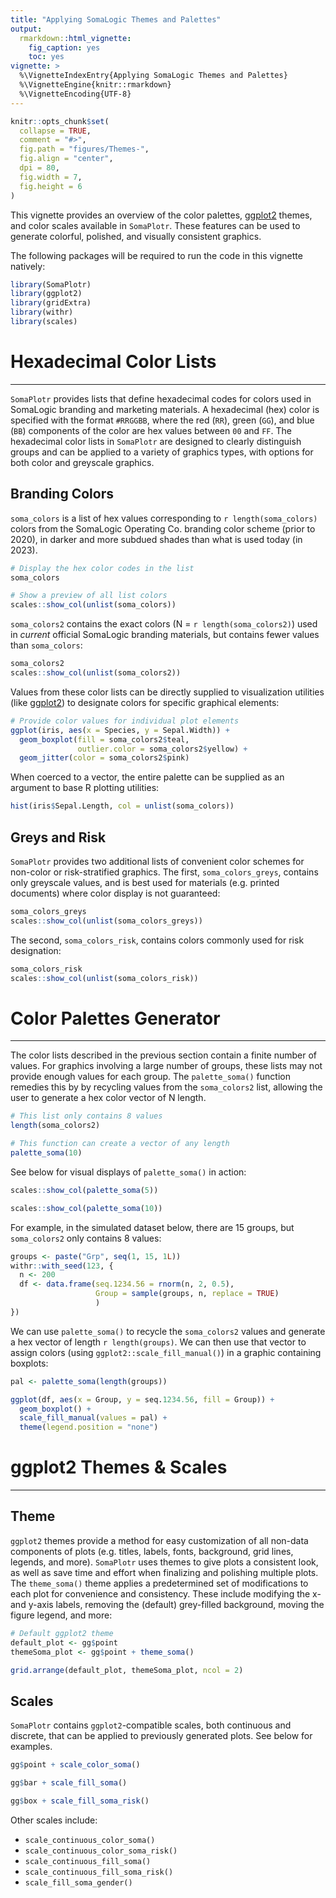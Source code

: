 ```yaml
---
title: "Applying SomaLogic Themes and Palettes"
output:
  rmarkdown::html_vignette:
    fig_caption: yes
    toc: yes
vignette: >
  %\VignetteIndexEntry{Applying SomaLogic Themes and Palettes}
  %\VignetteEngine{knitr::rmarkdown}
  %\VignetteEncoding{UTF-8}
---
```


```r
knitr::opts_chunk$set(
  collapse = TRUE,
  comment = "#>",
  fig.path = "figures/Themes-",
  fig.align = "center",
  dpi = 80,
  fig.width = 7,
  fig.height = 6
)
```


This vignette provides an overview of the color palettes, 
[ggplot2](https://ggplot2.tidyverse.org/) themes, and color scales available in
`SomaPlotr`. These features can be used to generate colorful, polished, and 
visually consistent graphics.

The following packages will be required to run the code in this vignette 
natively:

```r
library(SomaPlotr)
library(ggplot2)
library(gridExtra)
library(withr)
library(scales)
```


# Hexadecimal Color Lists
___

`SomaPlotr` provides lists that define hexadecimal codes for colors used in
SomaLogic branding and marketing materials. A hexadecimal (hex) color is 
specified with the format `#RRGGBB`, where the red (`RR`), green (`GG`), and
blue (`BB`) components of the color are hex values between `00` and `FF`. 
The hexadecimal color lists in `SomaPlotr` are designed to clearly distinguish 
groups and can be applied to a variety of graphics types, with options for 
both color and greyscale graphics.


## Branding Colors

`soma_colors` is a list of hex values corresponding to `r length(soma_colors)` 
colors from the SomaLogic Operating Co. branding color scheme (prior to 2020), in darker 
and more subdued shades than what is used today (in 2023).

```r
# Display the hex color codes in the list
soma_colors

# Show a preview of all list colors
scales::show_col(unlist(soma_colors))
```

`soma_colors2` contains the exact colors (N = `r length(soma_colors2)`) used 
in _current_ official SomaLogic branding materials, but contains fewer values 
than `soma_colors`:

```r
soma_colors2
scales::show_col(unlist(soma_colors2))
```

Values from these color lists can be directly supplied to visualization 
utilities (like [ggplot2](https://ggplot2.tidyverse.org/)) to designate 
colors for specific graphical elements:

```r
# Provide color values for individual plot elements
ggplot(iris, aes(x = Species, y = Sepal.Width)) +
  geom_boxplot(fill = soma_colors2$teal,
               outlier.color = soma_colors2$yellow) +
  geom_jitter(color = soma_colors2$pink)
```

When coerced to a vector, the entire palette can be supplied as an argument to 
base R plotting utilities:

```r
hist(iris$Sepal.Length, col = unlist(soma_colors))
```

## Greys and Risk

`SomaPlotr` provides two additional lists of convenient color schemes for 
non-color or risk-stratified graphics. The first, `soma_colors_greys`, 
contains only greyscale values, and is best used for materials (e.g. printed 
documents) where color display is not guaranteed:

```r
soma_colors_greys
scales::show_col(unlist(soma_colors_greys))
```

The second, `soma_colors_risk`, contains colors commonly used for risk 
designation:

```r
soma_colors_risk
scales::show_col(unlist(soma_colors_risk))
```


# Color Palettes Generator
___

The color lists described in the previous section contain a finite number of 
values. For graphics involving a large number of groups, these lists may not 
provide enough values for each group. The `palette_soma()` function remedies 
this by by recycling values from the `soma_colors2` list, allowing the user 
to generate a hex color vector of N length.

```r
# This list only contains 8 values
length(soma_colors2)

# This function can create a vector of any length
palette_soma(10)
```

See below for visual displays of `palette_soma()` in action:

```r
scales::show_col(palette_soma(5))

scales::show_col(palette_soma(10))
```

For example, in the simulated dataset below, there are 15 groups, but 
`soma_colors2` only contains 8 values:

```r
groups <- paste("Grp", seq(1, 15, 1L))
withr::with_seed(123, {
  n <- 200
  df <- data.frame(seq.1234.56 = rnorm(n, 2, 0.5),
                   Group = sample(groups, n, replace = TRUE)
                   )
})
```

We can use `palette_soma()` to recycle the `soma_colors2` values and generate
a hex vector of length `r length(groups)`. We can then use that vector to 
assign colors (using `ggplot2::scale_fill_manual()`) in a graphic containing 
boxplots:

```r
pal <- palette_soma(length(groups))

ggplot(df, aes(x = Group, y = seq.1234.56, fill = Group)) +
  geom_boxplot() +
  scale_fill_manual(values = pal) +
  theme(legend.position = "none")
```


# ggplot2 Themes & Scales
___

## Theme

`ggplot2` themes provide a method for easy customization of all non-data 
components of plots (e.g. titles, labels, fonts, background, grid lines, 
legends, and more). `SomaPlotr` uses themes to give plots a consistent look,
as well as save time and effort when finalizing and polishing multiple plots. 
The `theme_soma()` theme applies a predetermined set of modifications to 
each plot for convenience and consistency. These include modifying the x- and 
y-axis labels, removing the (default) grey-filled background, moving the 
figure legend, and more:

```r
# Default ggplot2 theme
default_plot <- gg$point
themeSoma_plot <- gg$point + theme_soma()

grid.arrange(default_plot, themeSoma_plot, ncol = 2)
```


## Scales

`SomaPlotr` contains `ggplot2`-compatible scales, both continuous and 
discrete, that can be applied to previously generated plots. See below for 
examples.

```r
gg$point + scale_color_soma()
```

```r
gg$bar + scale_fill_soma()
```

```r
gg$box + scale_fill_soma_risk()
```

Other scales include:

  - `scale_continuous_color_soma()`
  - `scale_continuous_color_soma_risk()`
  - `scale_continuous_fill_soma()`
  - `scale_continuous_fill_soma_risk()`
  - `scale_fill_soma_gender()`
